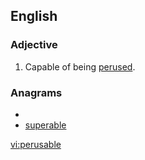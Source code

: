 ==English==

===Adjective===
{{en-adj}}

# Capable of being [[peruse]]d.

===Anagrams===
* {{alphagram|abeelprsu}}
* [[superable#English|superable]]

[[vi:perusable]]